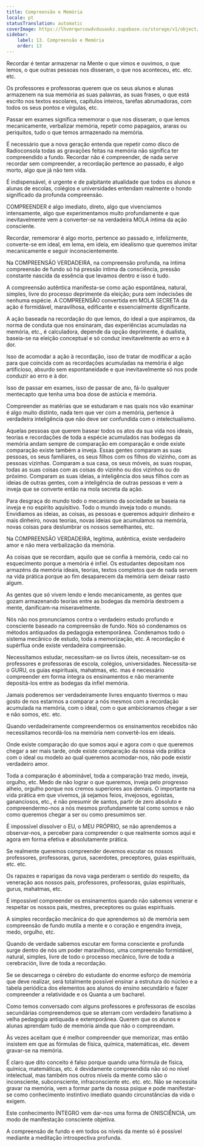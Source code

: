 ```yaml
---
title: Compreensão e Memória
locale: pt
statusTranslation: automatic
coverImage: https://lhvmrqwrcowdvduuaukz.supabase.co/storage/v1/object/public/strapi-uploads/small_cover-educacion-fundamental.webp-2d51a7828a2b1309555be27f7e2a61a0.webp
sidebar:
    label: 13. Compreensão e Memória
    order: 13
---
```

Recordar é tentar armazenar na Mente o que vimos e ouvimos, o que lemos, o que outras pessoas nos disseram, o que nos aconteceu, etc. etc. etc.

Os professores e professoras querem que os seus alunos e alunas armazenem na sua memória as suas palavras, as suas frases, o que está escrito nos textos escolares, capítulos inteiros, tarefas abrumadoras, com todos os seus pontos e vírgulas, etc.

Passar em exames significa rememorar o que nos disseram, o que lemos mecanicamente, verbalizar memória, repetir como papagaios, araras ou periquitos, tudo o que temos armazenado na memória.

É necessário que a nova geração entenda que repetir como disco de Radioconsola todas as gravações feitas na memória não significa ter compreendido a fundo. Recordar não é compreender, de nada serve recordar sem compreender, a recordação pertence ao passado, é algo morto, algo que já não tem vida.

É indispensável, é urgente e de palpitante atualidade que todos os alunos e alunas de escolas, colégios e universidades entendam realmente o hondo significado da profunda compreensão.

COMPREENDER é algo imediato, direto, algo que vivenciamos intensamente, algo que experimentamos muito profundamente e que inevitavelmente vem a converter-se na verdadeira MOLA íntima da ação consciente.

Recordar, rememorar é algo morto, pertence ao passado e, infelizmente, converte-se em ideal, em lema, em ideia, em idealismo que queremos imitar mecanicamente e seguir inconscientemente.

Na COMPREENSÃO VERDADEIRA, na compreensão profunda, na íntima compreensão de fundo só há pressão íntima da consciência, pressão constante nascida da essência que levamos dentro e isso é tudo.

A compreensão autêntica manifesta-se como ação espontânea, natural, simples, livre do processo deprimente da eleição; pura sem indecisões de nenhuma espécie. A COMPREENSÃO convertida em MOLA SECRETA da ação é formidável, maravilhosa, edificante e essencialmente dignificante.

A ação baseada na recordação do que lemos, do ideal a que aspiramos, da norma de conduta que nos ensinaram, das experiências acumuladas na memória, etc., é calculadora, depende da opção deprimente, é dualista, baseia-se na eleição conceptual e só conduz inevitavelmente ao erro e à dor.

Isso de acomodar a ação à recordação, isso de tratar de modificar a ação para que coincida com as recordações acumuladas na memória é algo artificioso, absurdo sem espontaneidade e que inevitavelmente só nos pode conduzir ao erro e à dor.

Isso de passar em exames, isso de passar de ano, fá-lo qualquer mentecapto que tenha uma boa dose de astúcia e memória.

Compreender as matérias que se estudaram e nas quais nos vão examinar é algo muito distinto, nada tem que ver com a memória, pertence à verdadeira inteligência que não deve ser confundida com o intelectualismo.

Aquelas pessoas que querem basear todos os atos da sua vida nos ideais, teorias e recordações de toda a espécie acumulados nas bodegas da memória andam sempre de comparação em comparação e onde existe comparação existe também a inveja. Essas gentes comparam as suas pessoas, os seus familiares, os seus filhos com os filhos do vizinho, com as pessoas vizinhas. Comparam a sua casa, os seus móveis, as suas roupas, todas as suas coisas com as coisas do vizinho ou dos vizinhos ou do próximo. Comparam as suas ideias, a inteligência dos seus filhos com as ideias de outras gentes, com a inteligência de outras pessoas e vem a inveja que se converte então na mola secreta da ação.

Para desgraça do mundo todo o mecanismo da sociedade se baseia na inveja e no espírito aquisitivo. Todo o mundo inveja todo o mundo. Envidiamos as ideias, as coisas, as pessoas e queremos adquirir dinheiro e mais dinheiro, novas teorias, novas ideias que acumulamos na memória, novas coisas para deslumbrar os nossos semelhantes, etc.

Na COMPREENSÃO VERDADEIRA, legítima, autêntica, existe verdadeiro amor e não mera verbalização da memória.

As coisas que se recordam, aquilo que se confia à memória, cedo cai no esquecimento porque a memória é infiel. Os estudantes depositam nos armazéns da memória ideais, teorias, textos completos que de nada servem na vida prática porque ao fim desaparecem da memória sem deixar rasto algum.

As gentes que só vivem lendo e lendo mecanicamente, as gentes que gozam armazenando teorias entre as bodegas da memória destroem a mente, danificam-na miseravelmente.

Nós não nos pronunciamos contra o verdadeiro estudo profundo e consciente baseado na compreensão de fundo. Nós só condenamos os métodos antiquados da pedagogia extemporânea. Condenamos todo o sistema mecânico de estudo, toda a memorização, etc. A recordação é supérflua onde existe verdadeira compreensão.

Necessitamos estudar, necessitam-se os livros úteis, necessitam-se os professores e professoras de escola, colégios, universidades. Necessita-se o GURU, os guias espirituais, mahatmas, etc. mas é necessário compreender em forma íntegra os ensinamentos e não meramente depositá-los entre as bodegas da infiel memória.

Jamais poderemos ser verdadeiramente livres enquanto tivermos o mau gosto de nos estarmos a comparar a nós mesmos com a recordação acumulada na memória, com o ideal, com o que ambicionamos chegar a ser e não somos, etc. etc.

Quando verdadeiramente compreendermos os ensinamentos recebidos não necessitamos recordá-los na memória nem convertê-los em ideais.

Onde existe comparação do que somos aqui e agora com o que queremos chegar a ser mais tarde, onde existe comparação da nossa vida prática com o ideal ou modelo ao qual queremos acomodar-nos, não pode existir verdadeiro amor.

Toda a comparação é abominável, toda a comparação traz medo, inveja, orgulho, etc. Medo de não lograr o que queremos, inveja pelo progresso alheio, orgulho porque nos cremos superiores aos demais. O importante na vida prática em que vivemos, já sejamos feios, invejosos, egoístas, gananciosos, etc., é não presumir de santos, partir de zero absoluto e compreendermo-nos a nós mesmos profundamente tal como somos e não como queremos chegar a ser ou como presumimos ser.

É impossível dissolver o EU, o MEU PRÓPRIO, se não aprendemos a observar-nos, a perceber para compreender o que realmente somos aqui e agora em forma efetiva e absolutamente prática.

Se realmente queremos compreender devemos escutar os nossos professores, professoras, gurus, sacerdotes, preceptores, guias espirituais, etc. etc.

Os rapazes e raparigas da nova vaga perderam o sentido do respeito, da veneração aos nossos pais, professores, professoras, guias espirituais, gurus, mahatmas, etc.

É impossível compreender os ensinamentos quando não sabemos venerar e respeitar os nossos pais, mestres, preceptores ou guias espirituais.

A simples recordação mecânica do que aprendemos só de memória sem compreensão de fundo mutila a mente e o coração e engendra inveja, medo, orgulho, etc.

Quando de verdade sabemos escutar em forma consciente e profunda surge dentro de nós um poder maravilhoso, uma compreensão formidável, natural, simples, livre de todo o processo mecânico, livre de toda a cerebración, livre de toda a recordação.

Se se descarrega o cérebro do estudante do enorme esforço de memória que deve realizar, será totalmente possível ensinar a estrutura do núcleo e a tabela periódica dos elementos aos alunos do ensino secundário e fazer compreender a relatividade e os Quanta a um bacharel.

Como temos conversado com alguns professores e professoras de escolas secundárias compreendemos que se aterram com verdadeiro fanatismo à velha pedagogia antiquada e extemporânea. Querem que os alunos e alunas aprendam tudo de memória ainda que não o compreendam.

Às vezes aceitam que é melhor compreender que memorizar, mas então insistem em que as fórmulas de física, química, matemáticas, etc. devem gravar-se na memória.

É claro que dito conceito é falso porque quando uma fórmula de física, química, matemáticas, etc. é devidamente compreendida não só no nível intelectual, mas também nos outros níveis da mente como são o inconsciente, subconsciente, infraconsciente etc. etc. etc. Não se necessita gravar na memória, vem a formar parte da nossa psique e pode manifestar-se como conhecimento instintivo imediato quando circunstâncias da vida o exigem.

Este conhecimento ÍNTEGRO vem dar-nos uma forma de ONISCIÊNCIA, um modo de manifestação consciente objetiva.

A compreensão de fundo e em todos os níveis da mente só é possível mediante a meditação introspectiva profunda.

